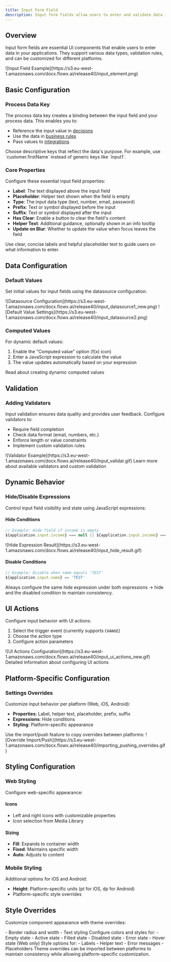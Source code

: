 ```yaml
---
title: Input Form Field
description: Input form fields allow users to enter and validate data in your FlowX applications. Learn how to configure and customize input fields with validation, styling, and platform-specific settings.
---
```


## Overview

Input form fields are essential UI components that enable users to enter data in your applications. They support various data types, validation rules, and can be customized for different platforms.

<Frame>
![Input Field Example](https://s3.eu-west-1.amazonaws.com/docx.flowx.ai/release40/input_element.png)
</Frame>

## Basic Configuration

### Process Data Key

The process data key creates a binding between the input field and your process data. This enables you to:

- Reference the input value in [decisions](../../../node/exclusive-gateway-node)
- Use the data in [business rules](../../../actions/business-rule-action/business-rule-action)
- Pass values to [integrations](../../../node/message-send-received-task-node#from-integration)

<Info>
Choose descriptive keys that reflect the data's purpose. For example, use `customer.firstName` instead of generic keys like `input1`.
</Info>

### Core Properties

Configure these essential input field properties:

- **Label**: The text displayed above the input field
- **Placeholder**: Helper text shown when the field is empty
- **Type**: The input data type (text, number, email, password)
- **Prefix**: Text or symbol displayed before the input
- **Suffix**: Text or symbol displayed after the input
- **Has Clear**: Enable a button to clear the field's content
- **Helper Text**: Additional guidance, optionally shown in an info tooltip
- **Update on Blur**: Whether to update the value when focus leaves the field

<Tip>
Use clear, concise labels and helpful placeholder text to guide users on what information to enter.
</Tip>

## Data Configuration

### Default Values

Set initial values for input fields using the datasource configuration:

<Frame>
![Datasource Configuration](https://s3.eu-west-1.amazonaws.com/docx.flowx.ai/release40/input_datasource1_new.png)
</Frame>

<Frame>
![Default Value Settings](https://s3.eu-west-1.amazonaws.com/docx.flowx.ai/release40/input_datasource2.png)
</Frame>

### Computed Values

For dynamic default values:

1. Enable the "Computed value" option (f(x) icon)
2. Enter a JavaScript expression to calculate the value
3. The value updates automatically based on your expression

<Card title="Learn More About Computed Values" href="../../dynamic-and-computed-values#computed-values" icon="calculator">
Read about creating dynamic computed values
</Card>

## Validation

### Adding Validators

Input validation ensures data quality and provides user feedback. Configure validators to:

- Require field completion
- Check data format (email, numbers, etc.)
- Enforce length or value constraints
- Implement custom validation rules

<Frame>
![Validator Example](https://s3.eu-west-1.amazonaws.com/docx.flowx.ai/release40/Input_validat.gif)
</Frame>

<Card title="Validation Documentation" href="../../validators" icon="shield-check">
Learn more about available validators and custom validation
</Card>

## Dynamic Behavior

### Hide/Disable Expressions

Control input field visibility and state using JavaScript expressions:

#### Hide Conditions
```javascript
// Example: Hide field if income is empty
${application.input.income} === null || ${application.input.income} === ""
```

<Frame>
![Hide Expression Result](https://s3.eu-west-1.amazonaws.com/docx.flowx.ai/release40/input_hide_result.gif)
</Frame>

#### Disable Conditions
```javascript
// Example: Disable when name equals 'TEST'
${application.input.name} == 'TEST'
```

<Warning>
Always configure the same hide expression under both expressions → hide and the disabled condition to maintain consistency.
</Warning>

## UI Actions

Configure input behavior with UI actions:

1. Select the trigger event (currently supports `CHANGE`)
2. Choose the action type
3. Configure action parameters

<Frame>
![UI Actions Configuration](https://s3.eu-west-1.amazonaws.com/docx.flowx.ai/release40/input_ui_actions_new.gif)
</Frame>

<Card title="UI Actions Guide" href="../../ui-actions" icon="bolt">
Detailed information about configuring UI actions
</Card>

## Platform-Specific Configuration

### Settings Overrides

Customize input behavior per platform (Web, iOS, Android):

- **Properties**: Label, helper text, placeholder, prefix, suffix
- **Expressions**: Hide conditions
- **Styling**: Platform-specific appearance

<Tip>
Use the import/push feature to copy overrides between platforms:
![Override Import/Push](https://s3.eu-west-1.amazonaws.com/docx.flowx.ai/release40/importing_pushing_overrides.gif)
</Tip>

## Styling Configuration

### Web Styling

Configure web-specific appearance:

#### Icons
- Left and right icons with customizable properties
- Icon selection from Media Library

#### Sizing
- **Fill**: Expands to container width
- **Fixed**: Maintains specific width
- **Auto**: Adjusts to content

### Mobile Styling

Additional options for iOS and Android:

- **Height**: Platform-specific units (pt for iOS, dp for Android)
- Platform-specific style overrides

## Style Overrides

Customize component appearance with theme overrides:

<AccordionGroup>
<Accordion title="Common Properties">
- Border radius and width
- Text styling
</Accordion>

<Accordion title="State-Specific Styling">
Configure colors and styles for:
- Empty state
- Active state
- Filled state
- Disabled state
- Error state
- Hover state (Web only)
</Accordion>

<Accordion title="Text Elements">
Style options for:
- Labels
- Helper text
- Error messages
- Placeholders
</Accordion>
</AccordionGroup>

<Info>
Theme overrides can be imported between platforms to maintain consistency while allowing platform-specific customization.
</Info>
